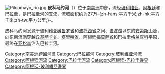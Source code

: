 [[File:Pilcomayo_rio.jpg|thumb]]
'''皮科马约河'''（{{lang-es|'''Río Pilcomayo'''}}）位于[[南美洲|南美洲]]中部，流经[[玻利维亚|玻利维亚]]、[[阿根廷|阿根廷]]和[[巴拉圭|巴拉圭]]，是[[巴拉圭河|巴拉圭河]]的支流，流域面积约为27万-{zh-hans:平方千米;zh-hk:平方千米;zh-tw:平方公里;}-。

皮科马约河发源于玻利维亚[[奥鲁罗省|奥鲁罗省]]和[[波托西省|波托西省]]之间、[[波波湖|波波湖]]以东的[[安第斯山脉|安第斯山脉]]，向东南流淌穿越[[丘基萨卡省|丘基萨卡省]]、[[塔里哈省|塔里哈省]]、阿根廷[[福莫萨省|福莫萨省]]和巴拉圭[[格兰查科|格兰查科]]平原，最终在[[亚松森|亚松森]]注入巴拉圭河。


{{Bolivia-stub}}
{{Argentina-stub}}
{{Paraguay-stub}}

{{DEFAULTSORT:Pilcomayo}}
[[Category:南美洲跨國河流|Category:南美洲跨國河流]]
[[Category:巴拉那河|Category:巴拉那河]]
[[Category:玻利维亚河流|Category:玻利维亚河流]]
[[Category:阿根廷河流|Category:阿根廷河流]]
[[Category:巴拉圭河流|Category:巴拉圭河流]]
[[Category:阿根廷-巴拉圭邊界|Category:阿根廷-巴拉圭邊界]]
[[Category:阿根廷-玻利維亞邊界|Category:阿根廷-玻利維亞邊界]]